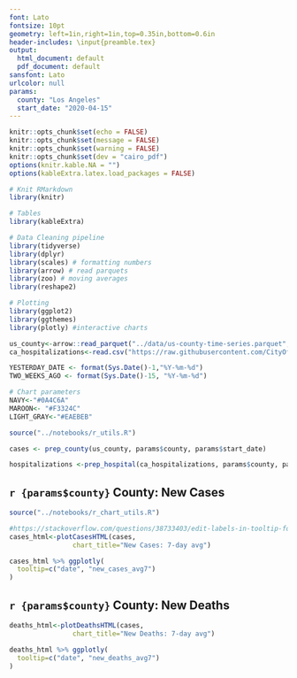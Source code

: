 ```yaml
---
font: Lato
fontsize: 10pt
geometry: left=1in,right=1in,top=0.35in,bottom=0.6in
header-includes: \input{preamble.tex}
output:
  html_document: default
  pdf_document: default
sansfont: Lato
urlcolor: null
params:
  county: "Los Angeles"
  start_date: "2020-04-15"
---
```


\raggedright


```r
knitr::opts_chunk$set(echo = FALSE)
knitr::opts_chunk$set(message = FALSE)
knitr::opts_chunk$set(warning = FALSE)
knitr::opts_chunk$set(dev = "cairo_pdf")
options(knitr.kable.NA = "")
options(kableExtra.latex.load_packages = FALSE)

# Knit RMarkdown
library(knitr)

# Tables
library(kableExtra)

# Data Cleaning pipeline
library(tidyverse)
library(dplyr)
library(scales) # formatting numbers
library(arrow) # read parquets
library(zoo) # moving averages
library(reshape2)

# Plotting
library(ggplot2)
library(ggthemes)
library(plotly) #interactive charts

```


```r

us_county<-arrow::read_parquet("../data/us-county-time-series.parquet", as_tibble=TRUE)
ca_hospitalizations<-read.csv("https://raw.githubusercontent.com/CityOfLosAngeles/covid19-indicators/master/data/ca-hospital-and-surge-capacity.csv")

YESTERDAY_DATE <- format(Sys.Date()-1,"%Y-%m-%d")
TWO_WEEKS_AGO <- format(Sys.Date()-15, "%Y-%m-%d")

# Chart parameters
NAVY<-"#0A4C6A"
MAROON<- "#F3324C"
LIGHT_GRAY<-"#EAEBEB"

```


```r

source("../notebooks/r_utils.R")

cases <- prep_county(us_county, params$county, params$start_date)

hospitalizations <-prep_hospital(ca_hospitalizations, params$county, params$start_date)

```


## `r {params$county}` County: New Cases

```r
source("../notebooks/r_chart_utils.R")

#https://stackoverflow.com/questions/38733403/edit-labels-in-tooltip-for-plotly-maps-using-ggplot2-in-r
cases_html<-plotCasesHTML(cases, 
                chart_title="New Cases: 7-day avg")

cases_html %>% ggplotly(
  tooltip=c("date", "new_cases_avg7")
)
```


## `r {params$county}` County: New Deaths

```r

deaths_html<-plotDeathsHTML(cases, 
                chart_title="New Deaths: 7-day avg")

deaths_html %>% ggplotly(
  tooltip=c("date", "new_deaths_avg7")
)
```